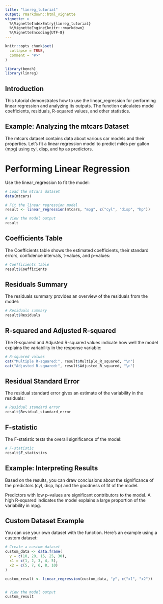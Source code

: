 ```yaml
---
title: "linreg_tutorial"
output: rmarkdown::html_vignette
vignette: >
  %\VignetteIndexEntry{linreg_tutorial}
  %\VignetteEngine{knitr::rmarkdown}
  %\VignetteEncoding{UTF-8}
---
```


```r
knitr::opts_chunk$set(
  collapse = TRUE,
  comment = "#>"
)
```

```r
library(bench)
library(linreg)
```

## Introduction

This tutorial demonstrates how to use the linear_regression for performing linear regression and analyzing its outputs. The function calculates model coefficients, residuals, R-squared values, and other statistics.


## Example: Analyzing the mtcars Dataset

The mtcars dataset contains data about various car models and their properties. Let's fit a linear regression model to predict miles per gallon (mpg) using cyl, disp, and hp as predictors.

# Performing Linear Regression

Use the linear_regression to fit the model:
```r
# Load the mtcars dataset
data(mtcars)

# Fit the linear regression model
result <- linear_regression(mtcars, "mpg", c("cyl", "disp", "hp"))

# View the model output
result
```

## Coefficients Table

The Coefficients table shows the estimated coefficients, their standard errors, confidence intervals, t-values, and p-values:

```r
# Coefficients table
result$Coefficients

```

## Residuals Summary

The residuals summary provides an overview of the residuals from the model:
```r
# Residuals summary
result$Residuals

```

## R-squared and Adjusted R-squared

The R-squared and Adjusted R-squared values indicate how well the model explains the variability in the response variable:
```r
# R-squared values
cat("Multiple R-squared:", result$Multiple_R_squared, "\n")
cat("Adjusted R-squared:", result$Adjusted_R_squared, "\n")

```

## Residual Standard Error

The residual standard error gives an estimate of the variability in the residuals:
```r
# Residual standard error
result$Residual_standard_error

```

## F-statistic

The F-statistic tests the overall significance of the model:
```r
# F-statistic
result$F_statistics

```

## Example: Interpreting Results

Based on the results, you can draw conclusions about the significance of the predictors (cyl, disp, hp) and the goodness of fit of the model.

Predictors with low p-values are significant contributors to the model.
A high R-squared indicates the model explains a large proportion of the variability in mpg.

## Custom Dataset Example

You can use your own dataset with the function. Here's an example using a custom dataset:

```r
# Create a custom dataset
custom_data <- data.frame(
  y = c(10, 20, 15, 25, 30),
  x1 = c(1, 2, 3, 4, 5),
  x2 = c(5, 7, 6, 8, 10)  
)

custom_result <- linear_regression(custom_data, "y", c("x1", "x2"))


# View the model output
custom_result

```



